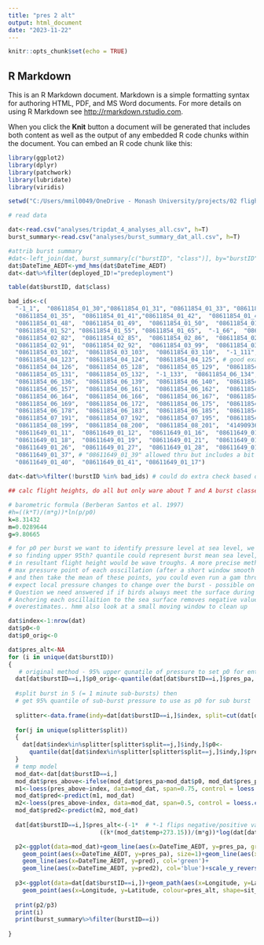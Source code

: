 ```yaml
---
title: "pres 2 alt"
output: html_document
date: "2023-11-22"
---
```


```r
knitr::opts_chunk$set(echo = TRUE)
```

## R Markdown

This is an R Markdown document. Markdown is a simple formatting syntax for authoring HTML, PDF, and MS Word documents. For more details on using R Markdown see <http://rmarkdown.rstudio.com>.

When you click the **Knit** button a document will be generated that includes both content as well as the output of any embedded R code chunks within the document. You can embed an R code chunk like this:

```r
library(ggplot2)
library(dplyr)
library(patchwork)
library(lubridate)
library(viridis)

setwd("C:/Users/mmil0049/OneDrive - Monash University/projects/02 flight heights")

# read data

dat<-read.csv("analyses/tripdat_4_analyses_all.csv", h=T)
burst_summary<-read.csv("analyses/burst_summary_dat_all.csv", h=T)

#attrib burst summary
#dat<-left_join(dat, burst_summary[c("burstID", "class")], by="burstID")
dat$DateTime_AEDT<-ymd_hms(dat$DateTime_AEDT)
dat<-dat%>%filter(deployed_ID!="predeployment")     

table(dat$burstID, dat$class)

bad_ids<-c(
  "-1_1",  "08611854_01_30","08611854_01_31", "08611854_01_33", "08611854_01_34",
  "08611854_01_35",  "08611854_01_41","08611854_01_42",  "08611854_01_46",  "08611854_01_47",
  "08611854_01_48",  "08611854_01_49",  "08611854_01_50",  "08611854_01_51",
  "08611854_01_52", "08611854_01_55", "08611854_01_65",  "-1_66",  "08611854_02_79",
  "08611854_02_82",  "08611854_02_85",  "08611854_02_86",  "08611854_02_87",
  "08611854_02_91",  "08611854_02_92",  "08611854_03_99",  "08611854_03_101",
  "08611854_03_102",  "08611854_03_103",  "08611854_03_110",  "-1_111",
  "08611854_04_123",  "08611854_04_124",  "08611854_04_125", # good example of bobbing, then swamp
  "08611854_04_126",  "08611854_05_128",  "08611854_05_129",  "08611854_05_130",
  "08611854_05_131",  "08611854_05_132",  "-1_133",  "08611854_06_134", # same
  "08611854_06_136",  "08611854_06_139",  "08611854_06_140",  "08611854_06_153",
  "08611854_06_157",  "08611854_06_161",  "08611854_06_162",  "08611854_06_163",
  "08611854_06_164",  "08611854_06_166",  "08611854_06_167",  "08611854_06_168",
  "08611854_06_169",  "08611854_06_172",  "08611854_06_175",  "08611854_06_176",
  "08611854_06_178",  "08611854_06_183",  "08611854_06_185",  "08611854_06_188",
  "08611854_07_191",  "08611854_07_192",  "08611854_07_195",  "08611854_07_196",
  "08611854_08_199",  "08611854_08_200",  "08611854_08_201",  "41490936_01_16",
  "08611649_01_11",  "08611649_01_12",  "08611649_01_16",  "08611649_01_16",
  "08611649_01_18",  "08611649_01_19",  "08611649_01_21",  "08611649_01_25",
  "08611649_01_26",  "08611649_01_27",  "08611649_01_28",  "08611649_01_29",
  "08611649_01_37", # "08611649_01_39" allowed thru but includes a bit
  "08611649_01_40",  "08611649_01_41", "08611649_01_17")
  
dat<-dat%>%filter(!burstID %in% bad_ids) # could do extra check based on min/max burst pressure difference  to see if any missed

## calc flight heights, do all but only ware about T and A burst classes

# barometric formula (Berberan Santos et al. 1997)
#h=((k*T)/(m*g))*ln(p/p0)
k=8.31432
m=0.0289644
g=9.80665

# for p0 per burst we want to identify pressure level at sea level, we can assume waves
# so finding upper 95th? quantile could represent burst mean sea level, negative values 
# in resultant flight height would be wave troughs. A more precise method would find the 
# max pressure point of each osscillation (after a short window smooth to remove error),
# and then take the mean of these points, you could even run a gam through these if we
# expect local pressure changes to change over the burst - possible on transiting bursts.
# Question we need answered if if birds always meet the surface during their soaring oscillation
# Anchoring each oscillaition to the sea surface removes negative values but probably 
# overestimates.. hmm also look at a small moving window to clean up 

dat$index<-1:nrow(dat)
dat$p0<-0
dat$p0_orig<-0

dat$pres_alt<-NA
for (i in unique(dat$burstID))
{
   # original method - 95% upper qunatile of pressure to set p0 for entire burst
  dat[dat$burstID==i,]$p0_orig<-quantile(dat[dat$burstID==i,]$pres_pa, probs=0.95)
  
  #split burst in 5 (= 1 minute sub-bursts) then 
  # get 95% quantile of sub-burst pressure to use as p0 for sub burst
  
  splitter<-data.frame(indy=dat[dat$burstID==i,]$index, split=cut(dat[dat$burstID==i,]$index, 5))
  
  for(j in unique(splitter$split))
  {
    dat[dat$index%in%splitter[splitter$split==j,]$indy,]$p0<-
      quantile(dat[dat$index%in%splitter[splitter$split==j,]$indy,]$pres_pa, probs=0.75) # select quantile
  }
  # temp model
  mod_dat<-dat[dat$burstID==i,]
  mod_dat$pres_above<-ifelse(mod_dat$pres_pa>mod_dat$p0, mod_dat$pres_pa, NA)
  m1<-loess(pres_above~index, data=mod_dat, span=0.75, control = loess.control(surface = "direct")) 
  mod_dat$pred<-predict(m1, mod_dat)
  m2<-loess(pres_above~index, data=mod_dat, span=0.5, control = loess.control(surface = "direct")) 
  mod_dat$pred2<-predict(m2, mod_dat)
  
  dat[dat$burstID==i,]$pres_alt<-(-1*  # *-1 flips negative/positive values
                          ((k*(mod_dat$temp+273.15))/(m*g))*log(dat[dat$burstID==i,]$pres_pa/dat[dat$burstID==i,]$p0_orig)) # using p0_orig as p0

  p2<-ggplot(data=mod_dat)+geom_line(aes(x=DateTime_AEDT, y=pres_pa, group=1))+
    geom_point(aes(x=DateTime_AEDT, y=pres_pa), size=1)+geom_line(aes(x=DateTime_AEDT, y=p0_orig), col='red')+
    geom_line(aes(x=DateTime_AEDT, y=pred), col='green')+
    geom_line(aes(x=DateTime_AEDT, y=pred2), col='blue')+scale_y_reverse()+labs(title =paste(i ,unique( mod_dat$class)))
  
  p3<-ggplot(data=dat[dat$burstID==i,])+geom_path(aes(x=Longitude, y=Latitude, group=1))+
    geom_point(aes(x=Longitude, y=Latitude, colour=pres_alt, shape=sit_fly))+scale_color_viridis_b()
            
  print(p2/p3)
  print(i)
  print(burst_summary%>%filter(burstID==i))
   
}
```



